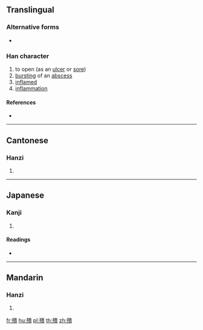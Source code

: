 ==Translingual==

===Alternative forms===
* {{l|mul|㱮}}

===Han character===
{{Han char|rn=78|rad=歹|as=12|sn=16|four=|canj=MNLMC|ids=⿰歹貴}}

# to open (as an [[ulcer]] or [[sore]])
# [[burst]]ing of an [[abscess]]
# [[inflame]]d
# [[inflammation]]

====References====
* {{Han ref|kx=0583.180|dkj=16571|dj=0976.060|hdz=21394.150|uh=6BA8|ud=27560}}

----

==Cantonese==

===Hanzi===
{{yue-hanzi|jyut=[[kui2]]|y=kui2}}

# {{defn|lang=yue|sort=歹12}}

----

==Japanese==

===Kanji===
{{ja-kanji|grade=|rs=歹12}}

# {{defn|lang=ja|sort=歹12}}

====Readings====
* {{ja-readings|on=[[かい]] (kai), [[え]] (e), [[こつ]] (kotsu), [[ごち]] (gochi)|kun=[[ただれる]] (tadareru)}}

----

==Mandarin==

===Hanzi===
{{cmn-hanzi|sim=㱮|pin=[[huì]] ([[hui4]]), [[kuì]] (kui4)|wg=hui<sup>4</sup>, k'uei<sup>4</sup>}}

# {{defn|lang=cmn|sort=歹12}}

[[fr:殨]]
[[hu:殨]]
[[pl:殨]]
[[th:殨]]
[[zh:殨]]